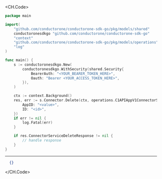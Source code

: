 
<CH.Code>
```go Delete.go
package main

import(
	"github.com/conductorone/conductorone-sdk-go/pkg/models/shared"
	conductoronesdkgo "github.com/conductorone/conductorone-sdk-go"
	"context"
	"github.com/conductorone/conductorone-sdk-go/pkg/models/operations"
	"log"
)

func main() {
    s := conductoronesdkgo.New(
        conductoronesdkgo.WithSecurity(shared.Security{
            BearerAuth: "<YOUR_BEARER_TOKEN_HERE>",
            Oauth: "Bearer <YOUR_ACCESS_TOKEN_HERE>",
        }),
    )

    ctx := context.Background()
    res, err := s.Connector.Delete(ctx, operations.C1APIAppV1ConnectorServiceDeleteRequest{
        AppID: "<value>",
        ID: "<id>",
    })
    if err != nil {
        log.Fatal(err)
    }

    if res.ConnectorServiceDeleteResponse != nil {
        // handle response
    }
}
```
---

```json Example Response
  {}
```
</CH.Code>
